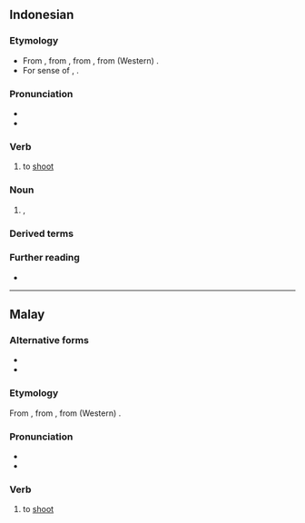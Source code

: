 ==Indonesian==

===Etymology===
* From {{inh|id|ms|tembak}}, from {{inh|id|ms-cla|tembak}}, from {{der|id|poz-mly-pro|*timbak}}, from (Western) {{der|id|poz-pro|*ti(m)bak}}.
* For sense of {{n-g|aim, purpose}}, {{sl|id|min|tembak|nocap=1}}.

===Pronunciation===
* {{IPA|id|/tembak/|[ˈt̪ɛmbak̚]}}
* {{rhymes|id|embak|bak|ak}}

===Verb===
{{id-verb}}

# to [[shoot]] {{gloss|to fire a shot}}

===Noun===
{{id-noun}}

# {{l|en|aim}}, {{l|en|purpose}}
#: {{syn|id|arah|maksud|tuju}}

===Derived terms===
{{der4|id|
| bertembakan
| menembak
| menembaki
| menembakkan
| penembak
| penembakan
| petembak
| tembak-menembak
| tembak-tembakan
| tembakan
| tertembak
|}}
{{der4|id|
| termometer tembak
|}}

===Further reading===
* {{R:KBBI Daring}}

----

==Malay==

===Alternative forms===
* {{l|ms|timbak}}
* {{l|ms|تيمبق|sc=Arab}}

===Etymology===
From {{m|ms|timbak}}, from {{der|ms|poz-mly-pro|*timbak}}, from (Western) {{der|ms|poz-pro|*ti(m)bak}}.

===Pronunciation===
* {{IPA|ms|/tembaʔ/}}
* {{rhymes|ms|embaʔ|baʔ|aʔ}}

===Verb===
{{head|ms|verb|Jawi spelling|تيمبق}}

# to [[shoot]] {{gloss|to fire a shot}}